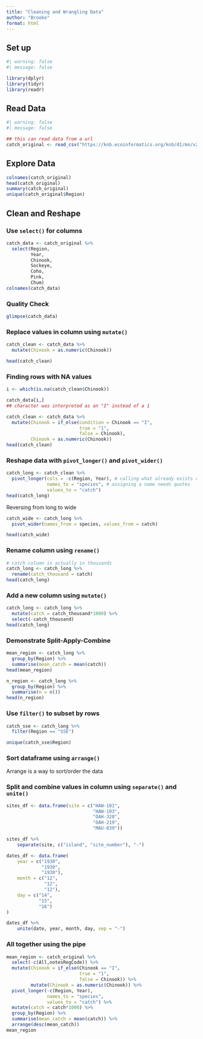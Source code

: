 ```yaml
---
title: "Cleaning and Wrangling Data"
author: "Brooke"
format: html
---
```


## Set up
```r
#| warning: false
#| message: false

library(dplyr)
library(tidyr)
library(readr)
```

## Read Data
```r
#| warning: false
#| message: false

## this can read data from a url
catch_original <- read_csv("https://knb.ecoinformatics.org/knb/d1/mn/v2/object/df35b.302.1")
```

## Explore Data
```r
colnames(catch_original)
head(catch_original)
summary(catch_original)
unique(catch_original$Region)
```


## Clean and Reshape

### Use `select()` for columns
```r
catch_data <- catch_original %>% 
  select(Region,
         Year,
         Chinook,
         Sockeye,
         Coho,
         Pink,
         Chum)
colnames(catch_data)
```

### Quality Check
```r
glimpse(catch_data)
```


### Replace values in column using `mutate()`
```r
catch_clean <- catch_data %>% 
  mutate(Chinook = as.numeric(Chinook))

head(catch_clean)
```
### Finding rows with NA values
```r
i <- which(is.na(catch_clean$Chinook))

catch_data[i,]
## character was interpreted as an "I" instead of a 1

catch_clean <- catch_data %>% 
  mutate(Chinook = if_else(condition = Chinook == "I",
                           true = "1",
                           false = Chinook), 
         Chinook = as.numeric(Chinook))
head(catch_clean)
```

### Reshape data with `pivot_longer()` and `pivot_wider()`
```r
catch_long <- catch_clean %>% 
  pivot_longer(cols = -c(Region, Year), # calling what already exists doesn't need quotes
               names_to = "species", # assigning a name needs quotes
               values_to = "catch")
head(catch_long)
```
Reversing from long to wide
```r
catch_wide <- catch_long %>% 
  pivot_wider(names_from = species, values_from = catch)

head(catch_wide)
```


### Rename column using `rename()`

```r
# catch column is actually in thousands
catch_long <- catch_long %>% 
  rename(catch_thousand = catch)
head(catch_long)
```

### Add a new column using `mutate()`
```r
catch_long <- catch_long %>% 
  mutate(catch = catch_thousand*1000) %>% 
  select(-catch_thousand)
head(catch_long)
```

### Demonstrate Split-Apply-Combine 
```r
mean_region <- catch_long %>% 
  group_by(Region) %>% 
  summarise(mean_catch = mean(catch))
head(mean_region)

n_region <- catch_long %>% 
  group_by(Region) %>% 
  summarise(n = n())
head(n_region)
```

### Use `filter()` to subset by rows
```r
catch_sse <- catch_long %>% 
  filter(Region == "SSE")

unique(catch_sse$Region)
```


### Sort dataframe using `arrange()`
Arrange is a way to sort/order the data 


### Split and combine values in column using `separate()` and `unite()`

```r
sites_df <- data.frame(site = c("HAW-101",
                                "HAW-103",
                                "OAH-320",
                                "OAH-219",
                                "MAU-039"))

sites_df %>%
    separate(site, c("island", "site_number"), "-")

dates_df <- data.frame(
    year = c("1930",
             "1930",
             "1930"),
    month = c("12",
              "12",
              "12"),
    day = c("14",
            "15",
            "16")
)

dates_df %>%
    unite(date, year, month, day, sep = "-")
```

### All together using the pipe

```r
mean_region <- catch_original %>% 
  select(-c(All,notesRegCode)) %>% 
  mutate(Chinook = if_else(Chinook == "I",
                           true = "1",
                           false = Chinook)) %>% 
         mutate(Chinook = as.numeric(Chinook)) %>% 
  pivot_longer(-c(Region, Year),
               names_to = "species",
               values_to = "catch") %>% 
  mutate(catch = catch*1000) %>% 
  group_by(Region) %>% 
  summarise(mean_catch = mean(catch)) %>% 
  arrange(desc(mean_catch))
mean_region
```






